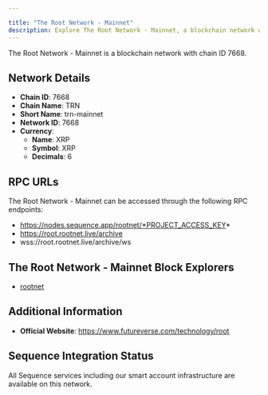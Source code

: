 ```yaml
---

title: "The Root Network - Mainnet"
description: Explore The Root Network - Mainnet, a blockchain network with chain ID 7668. Learn about its native currency, XRP, and how to interact with the network.
---
```




The Root Network - Mainnet is a blockchain network with chain ID 7668.

## Network Details

- **Chain ID**: 7668
- **Chain Name**: TRN
- **Short Name**: trn-mainnet
- **Network ID**: 7668
- **Currency**: 
  - **Name**: XRP
  - **Symbol**: XRP
  - **Decimals**: 6

## RPC URLs

The Root Network - Mainnet can be accessed through the following RPC endpoints:

- https://nodes.sequence.app/rootnet/*PROJECT_ACCESS_KEY*
- https://root.rootnet.live/archive
- wss://root.rootnet.live/archive/ws

## The Root Network - Mainnet Block Explorers

- [rootnet](https://explorer.rootnet.live)

## Additional Information

- **Official Website**: https://www.futureverse.com/technology/root

## Sequence Integration Status

All Sequence services including our smart account infrastructure are available on this network.
